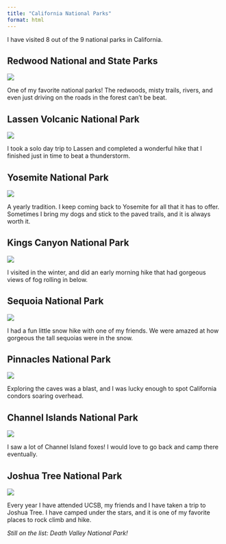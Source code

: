 ```yaml
---
title: "California National Parks"
format: html
---
```


I have visited 8 out of the 9 national parks in California.

## Redwood National and State Parks

![](images/rw.JPG){fig-align="center"}

One of my favorite national parks! The redwoods, misty trails, rivers, and even just driving on the roads in the forest can't be beat.

## Lassen Volcanic National Park

![](images/las.JPG){fig-align="center"}

I took a solo day trip to Lassen and completed a wonderful hike that I finished just in time to beat a thunderstorm.

## Yosemite National Park

![](images/ys.JPG){fig-align="center"}

A yearly tradition. I keep coming back to Yosemite for all that it has to offer. Sometimes I bring my dogs and stick to the paved trails, and it is always worth it.

## Kings Canyon National Park

![](images/king.JPG){fig-align="center"}

I visited in the winter, and did an early morning hike that had gorgeous views of fog rolling in below.

## Sequoia National Park

![](images/sequoia.JPG){fig-align="center"}

I had a fun little snow hike with one of my friends. We were amazed at how gorgeous the tall sequoias were in the snow.

## Pinnacles National Park

![](images/pn.JPG){fig-align="center"}

Exploring the caves was a blast, and I was lucky enough to spot California condors soaring overhead.

## Channel Islands National Park

![](images/chnl.JPG){fig-align="center"}

I saw a lot of Channel Island foxes! I would love to go back and camp there eventually.

## Joshua Tree National Park

![](images/jt.jpeg){fig-align="center"}

Every year I have attended UCSB, my friends and I have taken a trip to Joshua Tree. I have camped under the stars, and it is one of my favorite places to rock climb and hike.

*Still on the list: Death Valley National Park!*
